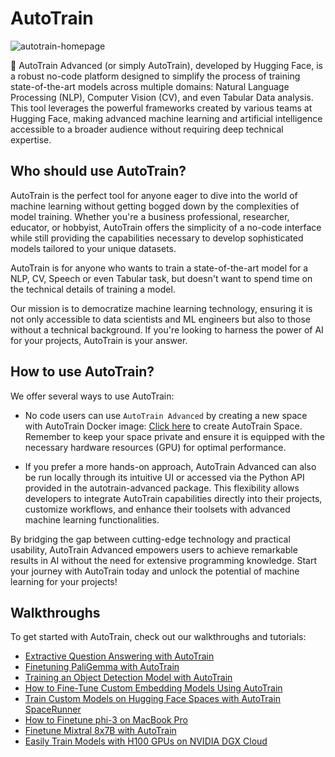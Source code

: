 # AutoTrain

![autotrain-homepage](https://raw.githubusercontent.com/huggingface/autotrain-advanced/main/static/autotrain_homepage.png)

🤗 AutoTrain Advanced (or simply AutoTrain), developed by Hugging Face, is a robust no-code 
platform designed to simplify the process of training state-of-the-art models across 
multiple domains: Natural Language Processing (NLP), Computer Vision (CV), 
and even Tabular Data analysis. This tool leverages the powerful frameworks created by 
various teams at Hugging Face, making advanced machine learning and artificial intelligence accessible to a broader 
audience without requiring deep technical expertise.

## Who should use AutoTrain?

AutoTrain is the perfect tool for anyone eager to dive into the world of machine learning 
without getting bogged down by the complexities of model training. 
Whether you're a business professional, researcher, educator, or hobbyist, 
AutoTrain offers the simplicity of a no-code interface while still providing the 
capabilities necessary to develop sophisticated models tailored to your unique datasets.

AutoTrain is for anyone who wants to train a state-of-the-art model for a NLP, CV, Speech or even Tabular task,
but doesn't want to spend time on the technical details of training a model. 

Our mission is to democratize machine learning technology, ensuring it is not only 
accessible to data scientists and ML engineers but also to those without a technical 
background. If you're looking to harness the power of AI for your projects, 
AutoTrain is your answer.


## How to use AutoTrain?

We offer several ways to use AutoTrain:

- No code users can use `AutoTrain Advanced` by creating a new space with AutoTrain Docker image: 
[Click here](https://huggingface.co/login?next=/spaces/autotrain-projects/autotrain-advanced?duplicate=true) to create AutoTrain Space.
Remember to keep your space private and ensure it is equipped with the necessary hardware resources (GPU) for optimal performance.

- If you prefer a more hands-on approach, AutoTrain Advanced can also be run locally 
through its intuitive UI or accessed via the Python API provided in the autotrain-advanced 
package. This flexibility allows developers to integrate AutoTrain capabilities directly 
into their projects, customize workflows, and enhance their toolsets with advanced machine 
learning functionalities.


By bridging the gap between cutting-edge technology and practical usability, 
AutoTrain Advanced empowers users to achieve remarkable results in AI without the need 
for extensive programming knowledge. Start your journey with AutoTrain today and unlock 
the potential of machine learning for your projects!


## Walkthroughs

To get started with AutoTrain, check out our walkthroughs and tutorials:

- [Extractive Question Answering with AutoTrain](https://huggingface.co/blog/abhishek/extractive-qa-autotrain)
- [Finetuning PaliGemma with AutoTrain](https://huggingface.co/blog/abhishek/paligemma-finetuning-autotrain)
- [Training an Object Detection Model with AutoTrain](https://huggingface.co/blog/abhishek/object-detection-autotrain)
- [How to Fine-Tune Custom Embedding Models Using AutoTrain](https://huggingface.co/blog/abhishek/finetune-custom-embeddings-autotrain)
- [Train Custom Models on Hugging Face Spaces with AutoTrain SpaceRunner](https://huggingface.co/blog/abhishek/autotrain-spacerunner)
- [How to Finetune phi-3 on MacBook Pro](https://huggingface.co/blog/abhishek/phi3-finetune-macbook)
- [Finetune Mixtral 8x7B with AutoTrain](https://huggingface.co/blog/abhishek/autotrain-mixtral-dgx-cloud-local)
- [Easily Train Models with H100 GPUs on NVIDIA DGX Cloud](https://huggingface.co/blog/train-dgx-cloud)
